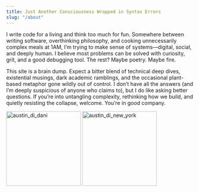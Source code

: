 ```yaml
---
title: Just Another Consciousness Wrapped in Syntax Errors
slug: "/about"
---
```


I write code for a living and think too much for fun. Somewhere between writing software, overthinking philosophy, and cooking unnecessarily complex meals at 1AM, I’m trying to make sense of systems—digital, social, and deeply human. I believe most problems can be solved with curiosity, grit, and a good debugging tool. The rest? Maybe poetry. Maybe fire.

This site is a brain dump. Expect a bitter blend of technical deep dives, existential musings, dark academic ramblings, and the occasional plant-based metaphor gone wildly out of control. I don’t have all the answers (and I’m deeply suspicious of anyone who claims to), but I do like asking better questions. If you’re into untangling complexity, rethinking how we build, and quietly resisting the collapse, welcome. You’re in good company.

<img src="austin_di_dani.jpg" alt="austin_di_dani" width="200" />
<img src="austin_di_new_york.jpg" alt="austin_di_new_york" width="200" />
